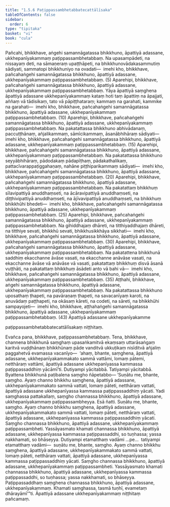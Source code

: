 ```yaml
---
title: "1.5.6 Paṭippassambhetabbatecattālīsaka"
tableOfContents: false
sidebar:
  order: 6
type: "tipitaka"
basket: "vi"
book: "cula"
---
```



<DynamicBreadcrumb />

<Division number="54" book="cula" bookNo="4" page="55">

<Paragraph number="245" book="cula">
Pañcahi, bhikkhave, aṅgehi samannāgatassa bhikkhuno, āpattiyā adassane, ukkhepanīyakammaṃ paṭippassambhetabbaṃ. Na upasampādeti, na nissayaṃ deti, na sāmaṇeraṃ upaṭṭhāpeti, na bhikkhunovādakasammutiṃ sādiyati, sammatopi bhikkhuniyo na ovadati—  imehi kho, bhikkhave, pañcahaṅgehi samannāgatassa bhikkhuno, āpattiyā adassane, ukkhepanīyakammaṃ paṭippassambhetabbaṃ. (5)
</Paragraph>

<Paragraph number="246" book="cula">
Aparehipi, bhikkhave, pañcahaṅgehi samannāgatassa bhikkhuno, āpattiyā adassane, ukkhepanīyakammaṃ paṭippassambhetabbaṃ. Yāya āpattiyā saṃghena āpattiyā adassane ukkhepanīyakammaṃ kataṃ hoti taṃ āpattiṃ na āpajjati, aññaṃ vā tādisikaṃ, tato vā pāpiṭṭhataraṃ; kammaṃ na garahati, kammike na garahati—  imehi kho, bhikkhave, pañcahaṅgehi samannāgatassa bhikkhuno, āpattiyā adassane, ukkhepanīyakammaṃ paṭippassambhetabbaṃ. (10)
</Paragraph>

<Paragraph number="247" book="cula">
Aparehipi, bhikkhave, pañcahaṅgehi samannāgatassa bhikkhuno, āpattiyā adassane, ukkhepanīyakammaṃ paṭippassambhetabbaṃ. Na pakatattassa bhikkhuno abhivādanaṃ, paccuṭṭhānaṃ, añjalikammaṃ, sāmīcikammaṃ, āsanābhihāraṃ sādiyati—  imehi kho, bhikkhave, pañcahaṅgehi samannāgatassa bhikkhuno, āpattiyā adassane, ukkhepanīyakammaṃ paṭippassambhetabbaṃ. (15)
</Paragraph>

<Paragraph number="248" book="cula">
Aparehipi, bhikkhave, pañcahaṅgehi samannāgatassa bhikkhuno, āpattiyā adassane, ukkhepanīyakammaṃ paṭippassambhetabbaṃ. Na pakatattassa bhikkhuno seyyābhihāraṃ, pādodakaṃ pādapīṭhaṃ, pādakathalikaṃ, pattacīvarappaṭiggahaṇaṃ, nahāne piṭṭhiparikammaṃ sādiyati—  imehi kho, bhikkhave, pañcahaṅgehi samannāgatassa bhikkhuno, āpattiyā adassane, ukkhepanīyakammaṃ paṭippassambhetabbaṃ. (20)
</Paragraph>

<Paragraph number="249" book="cula">
Aparehipi, bhikkhave, pañcahaṅgehi samannāgatassa bhikkhuno, āpattiyā adassane, ukkhepanīyakammaṃ paṭippassambhetabbaṃ. Na pakatattaṃ bhikkhuṃ sīlavipattiyā anuddhaṃseti, na ācāravipattiyā anuddhaṃseti, na diṭṭhivipattiyā anuddhaṃseti, na ājīvavipattiyā anuddhaṃseti, na bhikkhuṃ bhikkhūhi bhedeti—  imehi kho, bhikkhave, pañcahaṅgehi samannāgatassa bhikkhuno, āpattiyā adassane, ukkhepanīyakammaṃ paṭippassambhetabbaṃ. (25)
</Paragraph>

<Paragraph number="250" book="cula">
Aparehipi, bhikkhave, pañcahaṅgehi samannāgatassa bhikkhuno, āpattiyā adassane, ukkhepanīyakammaṃ paṭippassambhetabbaṃ. Na gihiddhajaṃ dhāreti, na titthiyaddhajaṃ dhāreti, na titthiye sevati, bhikkhū sevati, bhikkhusikkhāya sikkhati—  imehi kho, bhikkhave, pañcahaṅgehi samannāgatassa bhikkhuno, āpattiyā adassane, ukkhepanīyakammaṃ paṭippassambhetabbaṃ. (30)
</Paragraph>

<Paragraph number="251" book="cula">
Aparehipi, bhikkhave, pañcahaṅgehi samannāgatassa bhikkhuno, āpattiyā adassane, ukkhepanīyakammaṃ paṭippassambhetabbaṃ. Na pakatattena bhikkhunā saddhiṃ ekacchanne āvāse vasati, na ekacchanne anāvāse vasati, na ekacchanne āvāse vā anāvāse vā vasati, pakatattaṃ bhikkhuṃ disvā āsanā vuṭṭhāti, na pakatattaṃ bhikkhuṃ āsādeti anto vā bahi vā—  imehi kho, bhikkhave, pañcahaṅgehi samannāgatassa bhikkhuno, āpattiyā adassane, ukkhepanīyakammaṃ paṭippassambhetabbaṃ. (35)
</Paragraph>

<Paragraph number="252" book="cula">
Aṭṭhahi, bhikkhave, aṅgehi samannāgatassa bhikkhuno, āpattiyā adassane, ukkhepanīyakammaṃ paṭippassambhetabbaṃ. Na pakatattassa bhikkhuno uposathaṃ ṭhapeti, na pavāraṇaṃ ṭhapeti, na savacanīyaṃ karoti, na anuvādaṃ paṭṭhapeti, na okāsaṃ kāreti, na codeti, na sāreti, na bhikkhūhi sampayojeti—  imehi kho, bhikkhave, aṭṭhahaṅgehi samannāgatassa bhikkhuno, āpattiyā adassane, ukkhepanīyakammaṃ paṭippassambhetabbaṃ. (43)

</Paragraph>
</Division>

<Paragraph number="253" book="cula">
Āpattiyā adassane ukkhepanīyakamme

  
paṭippassambhetabbatecattālīsakaṃ niṭṭhitaṃ.


</Paragraph>

<Division number="55" book="cula" bookNo="4" page="57">

<Paragraph number="254" book="cula">
Evañca pana, bhikkhave, paṭippassambhetabbaṃ. Tena, bhikkhave, channena bhikkhunā saṃghaṃ upasaṅkamitvā ekaṃsaṃ uttarāsaṅgaṃ karitvā vuḍḍhānaṃ bhikkhūnaṃ pāde vanditvā ukkuṭikaṃ nisīditvā añjaliṃ paggahetvā evamassa vacanīyo—  ‘ahaṃ, bhante, saṃghena, āpattiyā adassane, ukkhepanīyakammakato sammā vattāmi, lomaṃ pātemi, netthāraṃ vattāmi, āpattiyā adassane ukkhepanīyassa kammassa paṭippassaddhiṃ yācāmī’ti. Dutiyampi yācitabbā. Tatiyampi yācitabbā. Byattena bhikkhunā paṭibalena saṃgho ñāpetabbo—
</Paragraph>

<Paragraph number="255" book="cula">
‘Suṇātu me, bhante, saṃgho. Ayaṃ channo bhikkhu saṃghena, āpattiyā adassane, ukkhepanīyakammakato sammā vattati, lomaṃ pāteti, netthāraṃ vattati, āpattiyā adassane ukkhepanīyassa kammassa paṭippassaddhiṃ yācati. Yadi saṃghassa pattakallaṃ, saṃgho channassa bhikkhuno, āpattiyā adassane, ukkhepanīyakammaṃ paṭippassambheyya. Esā ñatti.
</Paragraph>

<Paragraph number="256" book="cula">
Suṇātu me, bhante, saṃgho. Ayaṃ channo bhikkhu saṃghena, āpattiyā adassane, ukkhepanīyakammakato sammā vattati, lomaṃ pāteti, netthāraṃ vattati, āpattiyā adassane, ukkhepanīyassa kammassa paṭippassaddhiṃ yācati. Saṃgho channassa bhikkhuno, āpattiyā adassane, ukkhepanīyakammaṃ paṭippassambheti. Yassāyasmato khamati channassa bhikkhuno, āpattiyā adassane, ukkhepanīyassa kammassa paṭippassaddhi, so tuṇhassa; yassa nakkhamati, so bhāseyya.
</Paragraph>

<Paragraph number="257" book="cula">
Dutiyampi etamatthaṃ vadāmi …pe…  tatiyampi etamatthaṃ vadāmi—  suṇātu me, bhante, saṃgho. Ayaṃ channo bhikkhu saṃghena, āpattiyā adassane, ukkhepanīyakammakato sammā vattati, lomaṃ pāteti, netthāraṃ vattati, āpattiyā adassane, ukkhepanīyassa kammassa paṭippassaddhiṃ yācati. Saṃgho channassa bhikkhuno, āpattiyā adassane, ukkhepanīyakammaṃ paṭippassambheti. Yassāyasmato khamati channassa bhikkhuno, āpattiyā adassane, ukkhepanīyassa kammassa paṭippassaddhi, so tuṇhassa; yassa nakkhamati, so bhāseyya.
</Paragraph>

<Paragraph number="258" book="cula">
Paṭippassaddhaṃ saṃghena channassa bhikkhuno, āpattiyā adassane, ukkhepanīyakammaṃ. Khamati saṃghassa, tasmā tuṇhī, evametaṃ dhārayāmī’”ti.

</Paragraph>
</Division>

<Paragraph number="259" type="center" book="cula">
Āpattiyā adassane ukkhepanīyakammaṃ niṭṭhitaṃ pañcamaṃ.
</Paragraph>